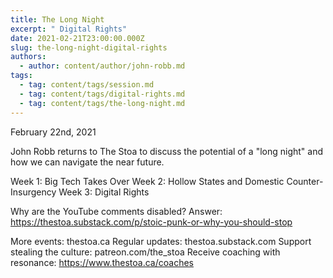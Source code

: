 ```yaml
---
title: The Long Night
excerpt: " Digital Rights"
date: 2021-02-21T23:00:00.000Z
slug: the-long-night-digital-rights
authors:
  - author: content/author/john-robb.md
tags:
  - tag: content/tags/session.md
  - tag: content/tags/digital-rights.md
  - tag: content/tags/the-long-night.md
---
```


February 22nd, 2021

John Robb returns to The Stoa to discuss the potential of a "long night" and how we can navigate the near future. 

Week 1: Big Tech Takes Over
Week 2: Hollow States and Domestic Counter-Insurgency
Week 3: Digital Rights

Why are the YouTube comments disabled? Answer: https://thestoa.substack.com/p/stoic-punk-or-why-you-should-stop

More events: thestoa.ca
Regular updates: thestoa.substack.com
Support stealing the culture: patreon.com/the_stoa
Receive coaching with resonance: https://www.thestoa.ca/coaches
